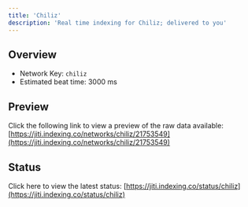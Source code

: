 ```yaml
---
title: 'Chiliz'
description: 'Real time indexing for Chiliz; delivered to you'
---
```


## Overview
- Network Key: `chiliz`
- Estimated beat time: 3000 ms

## Preview
Click the following link to view a preview of the raw data available: [https://jiti.indexing.co/networks/chiliz/21753549](https://jiti.indexing.co/networks/chiliz/21753549)

## Status
Click here to view the latest status: [https://jiti.indexing.co/status/chiliz](https://jiti.indexing.co/status/chiliz)
